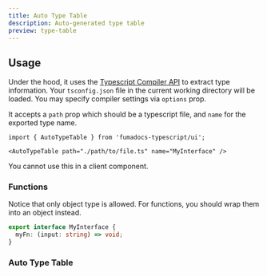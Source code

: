 ```yaml
---
title: Auto Type Table
description: Auto-generated type table
preview: type-table
---
```


## Usage

Under the hood, it uses the [Typescript Compiler API](https://github.com/microsoft/TypeScript/wiki/Using-the-Compiler-API) to extract type information.
Your `tsconfig.json` file in the current working directory will be loaded. You may specify compiler settings via `options` prop.

It accepts a `path` prop which should be a typescript file, and `name` for the exported type name.

```mdx
import { AutoTypeTable } from 'fumadocs-typescript/ui';

<AutoTypeTable path="./path/to/file.ts" name="MyInterface" />
```

<Callout title="Server Component only" type="warn">

You cannot use this in a client component.

</Callout>

### Functions

Notice that only object type is allowed. For functions, you should wrap them into an object instead.

```ts
export interface MyInterface {
  myFn: (input: string) => void;
}
```

### Auto Type Table

<AutoTypeTable path="ui" name="AutoTypeTableProps" />
